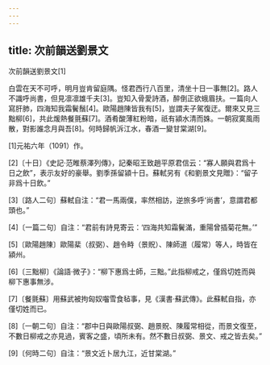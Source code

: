 ```yaml
---
---
---
```

title: 次前韻送劉景文
---



次前韻送劉景文[1]


白雲在天不可呼，明月豈肯留庭隅。怪君西行八百里，清坐十日一事無[2]。路人不識呼尚書，但見凛凛雄千夫[3]。豈知入骨愛詩酒，醉倒正欲蛾眉扶。一篇向人寫肝肺，四海知我霜鬢鬚[4]。歐陽趙陳皆我有[5]，豈謂夫子駕復迂。爾來又見三黜柳[6]，共此煖熱餐氈蘇[7]。酒肴酸薄紅粉暗，祇有潁水清而姝。一朝寂寞風雨散，對影誰念月與吾[8]。何時歸帆泝江水，春酒一變甘棠湖[9]。

[1]元祐六年（1091）作。

[2]〔十日〕《史記·范睢蔡澤列傳》，記秦昭王致趙平原君信云：“寡人願與君爲十日之飲”，表示友好的豪舉。劉季孫留潁十日。蘇軾另有《和劉景文見贈》：“留子非爲十日飲。”

[3]〔路人二句〕蘇軾自注：“君一馬兩僕，率然相訪，逆旅多呼‘尚書’，意謂君都頭也。”

[4]〔一篇二句〕自注：“君前有詩見寄云：‘四海共知霜鬢滿，重陽曾插菊花無。’”

[5]〔歐陽趙陳〕歐陽棐（叔弼）、趙令畤（景貺）、陳師道（履常）等人，時皆在潁州。

[6]〔三黜柳〕《論語·微子》：“柳下惠爲士師，三黜。”此指柳戒之，僅爲切姓而與柳下惠事無涉。

[7]〔餐氈蘇〕用蘇武被拘匈奴囓雪食毡事，見《漢書·蘇武傳》。此蘇軾自指，亦僅切姓而已。

[8]〔一朝二句〕自注：“郡中日與歐陽叔弼、趙景貺、陳履常相從，而景文復至，不數日柳戒之亦見過，賓客之盛，頃所未有。然不數日叔弼、景文、戒之皆去矣。”

[9]〔何時二句〕自注：“景文近卜居九江，近甘棠湖。”